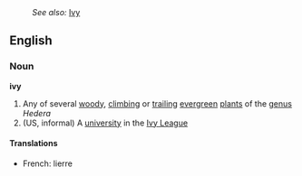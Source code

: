 :''See also:'' [[Ivy]]
==English==
===Noun===
{{wikipedia}}
'''ivy'''
#Any of several [[woody]], [[climbing]] or [[trailing]] [[evergreen]] [[plant]]s of the [[genus]] ''Hedera''
#(US, informal) A [[university]] in the [[Ivy League]]
====Translations====
*French: lierre